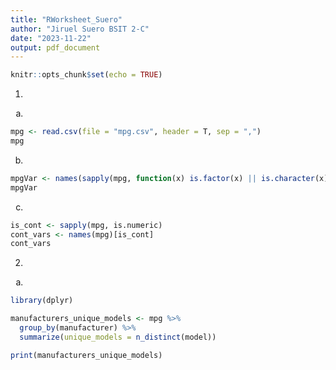 ```yaml
---
title: "RWorksheet_Suero"
author: "Jiruel Suero BSIT 2-C"
date: "2023-11-22"
output: pdf_document
---
```


```r
knitr::opts_chunk$set(echo = TRUE)
```


1.

a.
```r
mpg <- read.csv(file = "mpg.csv", header = T, sep = ",")
mpg

```

b.
```r
mpgVar <- names(sapply(mpg, function(x) is.factor(x) || is.character(x)))
mpgVar

```

c.
```r
is_cont <- sapply(mpg, is.numeric)
cont_vars <- names(mpg)[is_cont]
cont_vars
```

2.

a.

```r
library(dplyr)

manufacturers_unique_models <- mpg %>%
  group_by(manufacturer) %>%
  summarize(unique_models = n_distinct(model))

print(manufacturers_unique_models)


```
